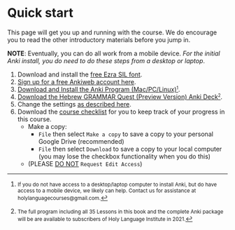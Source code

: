 # Quick start {.unnumbered #get_started}

This page will get you up and running with the course.  We do encourage you to read the other introductory materials before you jump in.

**NOTE**: Eventually, you can do all work from a mobile device.  _For the initial Anki install, you do need to do these steps from a desktop or laptop_. 

1. Download and install the [free Ezra SIL font](https://software.sil.org/downloads/r/ezra/EzraSIL-2.51.zip ){target="_blank"}.
1. [Sign up for a free Ankiweb account here](https://ankiweb.net/account/register){target="_blank"}.
1. [Download and Install the Anki Program (Mac/PC/Linux)](https://apps.ankiweb.net/){target="_blank"}<small>^[<small>If you do not have access to a desktop/laptop computer to install Anki, but do have access to a mobile device, we likely can help. Contact us for assistance at holylanguagecourses@gmail.com.</small>]</small>.
1. [Download the Hebrew GRAMMAR Quest (Preview Version) Anki Deck](./images/Hebrew Grammar Quest PREVIEW.apkg){target="_blank"}<small>^[<small>The full program including all 35 Lessons in this book and the complete Anki package will be are available to subscribers of Holy Language Institute in 2021.</small>]</small>.
1. Change the settings [as described here](#anki_settings).
1. Download the [course checklist](https://docs.google.com/spreadsheets/d/1t0C7JlygyUqgF_aQWbhq7h3s_VDn0VuvISJn5mp-LdE/edit?usp=sharing){target="_blank"} for you to keep track of your progress in this course.
    * Make a copy:
        * `File` then select `Make a copy` to save a copy to your personal Google Drive (recommended)
        * `File` then select `Download` to save a copy to your local computer (you may lose the checkbox functionality when you do this)
    * (PLEASE <u>DO NOT</u> `Request Edit Access`)
